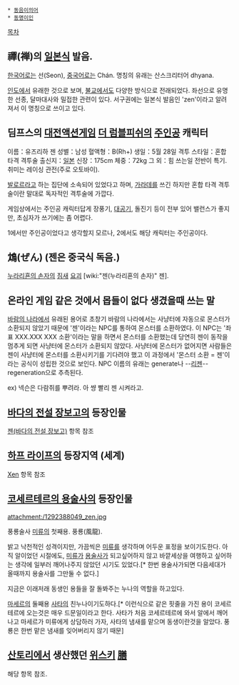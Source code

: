  * [[동음이의어]]
 * [[동명이인]]

[[목차]]
== 禪(禅)의 [[일본]]식 발음. ==
[[한국]]어로는 선(Seon), [[중국]]어로는 Ch&aacute;n.
명칭의 유래는 산스크리터어 dhyana.

[[인도]]에서 유래한 것으로 보며, [[불교]]에서도 다양한 방식으로 전래되었다. 좌선으로 유명한 선종, 달마대사와 밀접한 관련이 있다. 서구권에는 일본식 발음인 'zen'이라고 알려져서 이 명칭으로 쓰이고 있다.


== 딤프스의 [[대전액션게임]] [[더 럼블피쉬]]의 [[주인공]] 캐릭터 ==
이름：유즈리하 젠 
성별：남성 
혈액형：B(Rh+) 
생일：5월 28일 
격투 스타일：혼합 타격 격투술 
출신지：[[일본]] 
신장：175cm 
체중：72kg 
그 외：힘 쓰는일 전반이 특기. 취미는 레이싱 관전(주로 오토바이).


[[발로르]]라고 하는 집단에 소속되어 있었다고 하며, [[가라데]]를 쓰긴 하지만 혼합 타격 격투술이란 말대로 독자적인 격투술에 가깝다.

게임상에서는 주인공 캐릭터답게 장풍기, [[대공기]], 돌진기 등이 전부 있어 밸런스가 좋지만, 초심자가 쓰기에는 좀 어렵다.

1에서만 주인공이었다고 생각할지 모르나, 2에서도 해당 캐릭터는 주인공이다.

== 鴆(ぜん) (젠은 중국식 독음.) ==
[[누라리횬의 손자]]의 [[짐새]] [[요괴]] [wiki:"젠(누라리횬의 손자)" 젠].

== 온라인 게임 같은 것에서 몹들이 없다 생겼을때 쓰는 말 ==
[[바람의 나라]]에서 유래된 용어로 초창기 바람의 나라에서는 사냥터에 자동으로 몬스터가 소환되지 않았기 때문에 '젠'이라는 NPC를 통하여 몬스터를 소환하였다. 이 NPC는 '좌표 XXX.XXX XXX 소환'이라는 말을 하면서 몬스터를 소환했는데 당연히 젠이 동작을 멈추게 되면 사냥터에 몬스터가 소환되지 않았다. 사냥터에 몬스터가 없어지면 사람들은 젠이 사냥터에 몬스터를 소환시키기를 기다려야 했고 이 과정에서 '몬스터 소환 = 젠'이라는 공식이 성립한 것으로 보인다. NPC 이름의 유래는 generate나 --[[리젠]]--regeneration으로 추측된다.

ex) 넥슨은 다람쥐를 뿌려라. 아 썅 빨리 젠 시켜라고.

== [[바다의 전설 장보고]]의 등장인물 ==
[[젠(바다의 전설 장보고)]] 항목 참조

== [[하프 라이프]]의 등장지역 (세계) ==
[[Xen]] 항목 참조

== [[코세르테르의 용술사]]의 등장인물 ==
attachment:/1292388049_zen.jpg

풍룡술사 [[미류]]의 첫째용. 풍룡(風龍).

밝고 낙천적인 성격이지만, 가끔씩은 [[미류]]를 생각하며 어두운 표정을 보이기도한다.
아직 알이었던 시절에도, [[미류]]가 [[용술사]]가 되고싶어하지 않고 바깥세상을 여행하고 싶어하는 생각에 일부러 깨어나주지 않았던 시기도 있었다.[* 한번 용술사가되면 다음세대가 올때까지 용술사를 그만둘 수 없다.]

지금은 이래저래 동생인 용들을 잘 돌봐주는 누나의 역할을 하고있다.

[[마세르]]의 둘째용 [[사타]]의 친누나이기도하다.[* 이런식으로 같은 핏줄을 가진 용이 코세르테르에 오는것은 매우 드문일이라고 한다. 사타가 처음 코세르테르에 와서 알에서 깨어나고 마세르가 미류에게 상담하러 가자, 사타의 냄새를 맡으며 동생이란것을 알았다. 풍룡은 한번 맡은 냄새를 잊어버리지 않기 때문]

== [[산토리]]에서 생산했던 [[위스키]] [[膳]] ==

해당 항목 참조.
